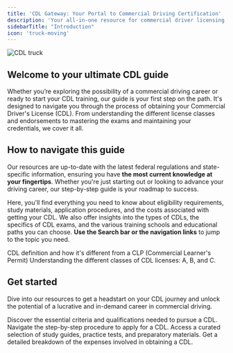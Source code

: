 ```yaml
---
title: 'CDL Gateway: Your Portal to Commercial Driving Certification'
description: 'Your all-in-one resource for commercial driver licensing, training, exams, and career guidance. Start your journey in commercial driving here.'
sidebarTitle: "Introduction"
icon: 'truck-moving'
---
```

<Frame>
  <img src="https://driving-tests.org/wp-content/uploads/2023/12/cdl-truck3-optim.jpeg" alt="CDL truck"/>
</Frame>

## Welcome to your ultimate CDL guide

Whether you’re exploring the possibility of a commercial driving career or ready to start your CDL training, our guide is your first step on the path. It's designed to navigate you through the process of obtaining your Commercial Driver's License (CDL). From understanding the different license classes and endorsements to mastering the exams and maintaining your credentials, we cover it all. 

## How to navigate this guide

Our resources are up-to-date with the latest federal regulations and state-specific information, ensuring you have **the most current knowledge at your fingertips**. Whether you're just starting out or looking to advance your driving career, our step-by-step guide is your roadmap to success.

Here, you'll find everything you need to know about eligibility requirements, study materials, application procedures, and the costs associated with getting your CDL. We also offer insights into the types of CDLs, the specifics of CDL exams, and the various training schools and educational paths you can choose. **Use the Search bar or the navigation links** to jump to the topic you need.

<CardGroup cols={2}>
  <Card
    title="What is a CDL?"
    icon="id-card"
    href="cdl-definition"
  >
    CDL definition and how it's different from a CLP (Commercial Learner's Permit)
  </Card>
  <Card
    title="CDL classification and licensing"
    icon="image"
    href="cdl-types/classification"
  >
    Understanding the different classes of CDL licenses: A, B, and C.
  </Card>
</CardGroup>

## Get started

Dive into our resources to get a headstart on your CDL journey and unlock the potential of a lucrative and in-demand career in commercial driving.

<CardGroup cols={2}>
  <Card
    title="Requirements and eligibility"
    icon="file-contract"
    href="requirements-eligibility"
  >
    Discover the essential criteria and qualifications needed to pursue a CDL.
  </Card>
  <Card
    title="Application process"
    icon="paste"
    href="application-process"
  >
    Navigate the step-by-step procedure to apply for a CDL.
  </Card>
  <Card
    title="Study materials"
    icon="book-open"
    href="study-materials"
  >
    Access a curated selection of study guides, practice tests, and preparatory materials.
  </Card>
  <Card
    title="Fees and costs"
    icon="file-invoice-dollar"
    href="fees-costs"
  >
    Get a detailed breakdown of the expenses involved in obtaining a CDL.
  </Card>
</CardGroup>
